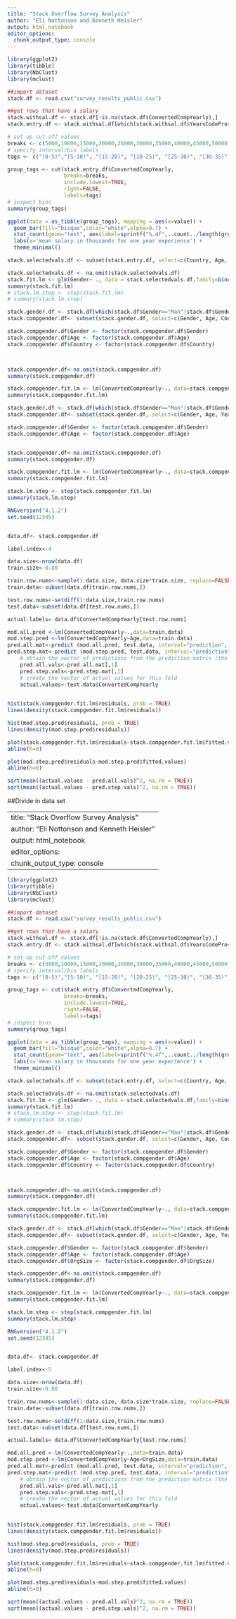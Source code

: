 ```yaml
---
title: "Stack Overflow Survey Analysis"
author: "Eli Nottonson and Kenneth Heisler"
output: html_notebook
editor_options: 
  chunk_output_type: console
---
```

```r
library(ggplot2)
library(tibble)
library(NbClust)
library(mclust)
```

```r
##import dataset
stack.df <- read.csv("survey_results_public.csv")
```


```r
##get rows that have a salary
stack.withsal.df <- stack.df[!is.na(stack.df$ConvertedCompYearly),]
stack.entry.df <- stack.withsal.df[which(stack.withsal.df$YearsCodePro<=1),]
```

```r
# set up cut-off values 
breaks <- c(5000,10000,15000,20000,25000,30000,35000,40000,45000,50000,75000, 100000, 200000)
# specify interval/bin labels
tags <- c("[0-5)","[5-10)", "[15-20)", "[20-25)", "[25-30)", "[30-35)","[35-40)", "[40-45)","[45-50)", "[50-75)", "[75-100)", "[100-200)")

group_tags <- cut(stack.entry.df$ConvertedCompYearly, 
                  breaks=breaks, 
                  include.lowest=TRUE, 
                  right=FALSE, 
                  labels=tags)
# inspect bins
summary(group_tags)

ggplot(data = as_tibble(group_tags), mapping = aes(x=value)) + 
  geom_bar(fill="bisque",color="white",alpha=0.7) + 
  stat_count(geom="text", aes(label=sprintf("%.4f",..count../length(group_tags))), vjust=-0.5) +
  labs(x='mean salary in thousands for one year experience') +
  theme_minimal() 
```


```r


stack.selectedvals.df <- subset(stack.entry.df, select=c(Country, Age, Gender, ConvertedCompYearly))

```

```r
stack.selectedvals.df <- na.omit(stack.selectedvals.df)
stack.fit.lm <- glm(Gender~ ., data = stack.selectedvals.df,family=binomial(logit))
summary(stack.fit.lm)
# stack.lm.step <- step(stack.fit.lm)
# summary(stack.lm.step)

```


```r

stack.gender.df <- stack.df[which(stack.df$Gender=="Man"|stack.df$Gender=="Woman"),]
stack.compgender.df<- subset(stack.gender.df, select=c(Gender, Age, Country, ConvertedCompYearly))

stack.compgender.df$Gender <- factor(stack.compgender.df$Gender)
stack.compgender.df$Age <- factor(stack.compgender.df$Age)
stack.compgender.df$Country <- factor(stack.compgender.df$Country)



stack.compgender.df<-na.omit(stack.compgender.df)
summary(stack.compgender.df)

stack.compgender.fit.lm <- lm(ConvertedCompYearly~., data=stack.compgender.df)
summary(stack.compgender.fit.lm)

```


```r

stack.gender.df <- stack.df[which(stack.df$Gender=="Man"|stack.df$Gender=="Woman"),]
stack.compgender.df<- subset(stack.gender.df, select=c(Gender, Age, YearsCode, ConvertedCompYearly))

stack.compgender.df$Gender <- factor(stack.compgender.df$Gender)
stack.compgender.df$Age <- factor(stack.compgender.df$Age)


stack.compgender.df<-na.omit(stack.compgender.df)
summary(stack.compgender.df)

stack.compgender.fit.lm <- lm(ConvertedCompYearly~., data=stack.compgender.df)
summary(stack.compgender.fit.lm)

stack.lm.step <- step(stack.compgender.fit.lm)
summary(stack.lm.step)
```

```r

RNGversion("4.1.2")
set.seed(12345)


data.df<- stack.compgender.df

label.index<-4

data.size<-nrow(data.df)
train.size<-0.80

train.row.nums<-sample(1:data.size, data.size*train.size, replace=FALSE)
train.data<-subset(data.df[train.row.nums,])

test.row.nums<-setdiff(1:data.size,train.row.nums)
test.data<-subset(data.df[test.row.nums,])

actual.labels= data.df$ConvertedCompYearly[test.row.nums]
```

```r

mod.all.pred <-lm(ConvertedCompYearly~.,data=train.data)
mod.step.pred <-lm(ConvertedCompYearly~Age,data=train.data)
pred.all.mat<-predict (mod.all.pred, test.data, interval="prediction", level=0.95)
pred.step.mat<-predict (mod.step.pred, test.data, interval="prediction", level=0.95)    
    # obtain the vector of predictions from the prediction matrix (the first column)
    pred.all.vals<-pred.all.mat[,1]
    pred.step.vals<-pred.step.mat[,1]
    # create the vector of actual values for this fold
    actual.values<-test.data$ConvertedCompYearly
    

```

```r
hist(stack.compgender.fit.lm$residuals, prob = TRUE)
lines(density(stack.compgender.fit.lm$residuals))

hist(mod.step.pred$residuals, prob = TRUE)
lines(density(mod.step.pred$residuals))

plot(stack.compgender.fit.lm$residuals~stack.compgender.fit.lm$fitted.values)
abline(h=0)

plot(mod.step.pred$residuals~mod.step.pred$fitted.values)
abline(h=0)

sqrt(mean((actual.values - pred.all.vals)^2, na.rm = TRUE))
sqrt(mean((actual.values - pred.step.vals)^2, na.rm = TRUE))
```

##Divide in data set




---
title: "Stack Overflow Survey Analysis"
author: "Eli Nottonson and Kenneth Heisler"
output: html_notebook
editor_options: 
  chunk_output_type: console
---
```r
library(ggplot2)
library(tibble)
library(NbClust)
library(mclust)
```

```r
##import dataset
stack.df <- read.csv("survey_results_public.csv")
```


```r
##get rows that have a salary
stack.withsal.df <- stack.df[!is.na(stack.df$ConvertedCompYearly),]
stack.entry.df <- stack.withsal.df[which(stack.withsal.df$YearsCodePro<=1),]
```

```r
# set up cut-off values 
breaks <- c(5000,10000,15000,20000,25000,30000,35000,40000,45000,50000,75000, 100000, 200000)
# specify interval/bin labels
tags <- c("[0-5)","[5-10)", "[15-20)", "[20-25)", "[25-30)", "[30-35)","[35-40)", "[40-45)","[45-50)", "[50-75)", "[75-100)", "[100-200)")

group_tags <- cut(stack.entry.df$ConvertedCompYearly, 
                  breaks=breaks, 
                  include.lowest=TRUE, 
                  right=FALSE, 
                  labels=tags)
# inspect bins
summary(group_tags)

ggplot(data = as_tibble(group_tags), mapping = aes(x=value)) + 
  geom_bar(fill="bisque",color="white",alpha=0.7) + 
  stat_count(geom="text", aes(label=sprintf("%.4f",..count../length(group_tags))), vjust=-0.5) +
  labs(x='mean salary in thousands for one year experience') +
  theme_minimal() 
```


```r


stack.selectedvals.df <- subset(stack.entry.df, select=c(Country, Age, Gender, ConvertedCompYearly))

```

```r
stack.selectedvals.df <- na.omit(stack.selectedvals.df)
stack.fit.lm <- glm(Gender~ ., data = stack.selectedvals.df,family=binomial(logit))
summary(stack.fit.lm)
# stack.lm.step <- step(stack.fit.lm)
# summary(stack.lm.step)

```


```r

stack.gender.df <- stack.df[which(stack.df$Gender=="Man"|stack.df$Gender=="Woman"),]
stack.compgender.df<- subset(stack.gender.df, select=c(Gender, Age, Country, ConvertedCompYearly))

stack.compgender.df$Gender <- factor(stack.compgender.df$Gender)
stack.compgender.df$Age <- factor(stack.compgender.df$Age)
stack.compgender.df$Country <- factor(stack.compgender.df$Country)



stack.compgender.df<-na.omit(stack.compgender.df)
summary(stack.compgender.df)

stack.compgender.fit.lm <- lm(ConvertedCompYearly~., data=stack.compgender.df)
summary(stack.compgender.fit.lm)

```


```r

stack.gender.df <- stack.df[which(stack.df$Gender=="Man"|stack.df$Gender=="Woman"),]
stack.compgender.df<- subset(stack.gender.df, select=c(Gender, Age, YearsCode,OrgSize,ConvertedCompYearly))

stack.compgender.df$Gender <- factor(stack.compgender.df$Gender)
stack.compgender.df$Age <- factor(stack.compgender.df$Age)
stack.compgender.df$OrgSize <- factor(stack.compgender.df$OrgSize)

stack.compgender.df<-na.omit(stack.compgender.df)
summary(stack.compgender.df)

stack.compgender.fit.lm <- lm(ConvertedCompYearly~., data=stack.compgender.df)
summary(stack.compgender.fit.lm)

stack.lm.step <- step(stack.compgender.fit.lm)
summary(stack.lm.step)
```

```r

RNGversion("4.1.2")
set.seed(12345)


data.df<- stack.compgender.df

label.index<-5

data.size<-nrow(data.df)
train.size<-0.80

train.row.nums<-sample(1:data.size, data.size*train.size, replace=FALSE)
train.data<-subset(data.df[train.row.nums,])

test.row.nums<-setdiff(1:data.size,train.row.nums)
test.data<-subset(data.df[test.row.nums,])

actual.labels= data.df$ConvertedCompYearly[test.row.nums]
```

```r

mod.all.pred <-lm(ConvertedCompYearly~.,data=train.data)
mod.step.pred <-lm(ConvertedCompYearly~Age+OrgSize,data=train.data)
pred.all.mat<-predict (mod.all.pred, test.data, interval="prediction", level=0.95)
pred.step.mat<-predict (mod.step.pred, test.data, interval="prediction", level=0.95)    
    # obtain the vector of predictions from the prediction matrix (the first column)
    pred.all.vals<-pred.all.mat[,1]
    pred.step.vals<-pred.step.mat[,1]
    # create the vector of actual values for this fold
    actual.values<-test.data$ConvertedCompYearly
    

```

```r
hist(stack.compgender.fit.lm$residuals, prob = TRUE)
lines(density(stack.compgender.fit.lm$residuals))

hist(mod.step.pred$residuals, prob = TRUE)
lines(density(mod.step.pred$residuals))

plot(stack.compgender.fit.lm$residuals~stack.compgender.fit.lm$fitted.values)
abline(h=0)

plot(mod.step.pred$residuals~mod.step.pred$fitted.values)
abline(h=0)

sqrt(mean((actual.values - pred.all.vals)^2, na.rm = TRUE))
sqrt(mean((actual.values - pred.step.vals)^2, na.rm = TRUE))
```